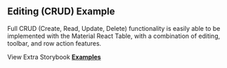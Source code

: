 
<Head>
  <title>Material React Table Docs - Editing CRUD Example</title>
  <meta
    name="description"
    content="An example of Material React Table which shows how to use editing CRUD features"
  />
</Head>

## Editing (CRUD) Example

Full CRUD (Create, Read, Update, Delete) functionality is easily able to be implemented with the Material React Table, with a combination of editing, toolbar, and row action features.

<Example />

View Extra Storybook **[Examples](https://www.material-react-table.dev/?path=/story/features-editing-examples)**
